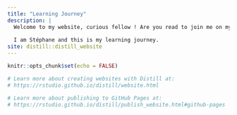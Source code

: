 ```yaml
---
title: "Learning Journey"
description: |
  Welcome to my website, curious fellow ! Are you read to join me on my journey ?
  
  I am Stéphane and this is my learning journey.
site: distill::distill_website
---
```


```r
knitr::opts_chunk$set(echo = FALSE)

# Learn more about creating websites with Distill at:
# https://rstudio.github.io/distill/website.html

# Learn more about publishing to GitHub Pages at:
# https://rstudio.github.io/distill/publish_website.html#github-pages

```

